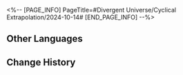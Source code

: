 <%-- [PAGE_INFO]
PageTitle=#Divergent Universe/Cyclical Extrapolation/2024-10-14#
[END_PAGE_INFO] --%>
{{Event
|name              = Cyclical Extrapolation: Big Spender
|image             = Event Cyclical Extrapolation Big Spender.png
|type              = Cyclical Extrapolation
|time_known        = yes
|time_start        = 2024-10-14 04:00:00
|time_end          = 2024-10-21 03:59:59
}}

{{Cyclical Extrapolation
|boons      = 
|curios     = Do as the Locals Do; Tangible Luck
|equations  = 
|trailblaze = 
|rewards    = Relic Remains*30; Lost Crystal*3
|boss_1_1   = Automaton Direwolf; Searing Prowler; Aurumaton Spectral Envoy; "Past Confined and Caged"; Memory Zone Meme "Shell of Faded Rage"
|boss_1_2   = Disciples of Sanctus Medicus: Shape Shifter (Bug); The Ascended (Bug); Abundance Sprite: Malefic Ape (Bug); Senior Staff: Team Leader (Bug); Aurumaton Spectral Envoy (Bug); Dreamjolt Troupe's Beyond Overcooked (Bug); Dreamjolt Troupe's Sweet Gorilla (Bug); "Past Confined and Caged" (Bug); "Tomorrow in Harmonious Chords" (Bug); "Present Inebriated in Revelry" (Bug)
|boss_2_1   = Automaton Direwolf (Bug); Searing Prowler (Bug); Frigid Prowler (Bug); Aurumaton Spectral Envoy (Bug); "Past Confined and Caged" (Bug)
|boss_2_2   = Svarog (Complete); Stellaron Hunter: Kafka (Complete); Abundant Ebon Deer (Complete); Cloud Knight Lieutenant: Yanqing (Complete); Memory Zone Meme "Something Unto Death" (Complete)
|boss_3     = Stellaron Hunter: Sam (Complete)
|rules      = Obtain this week's Preset Constructs upon entering the first plane
|root       = Divergent Universe: The Human Comedy
}}

==Other Languages==
{{Other Languages
|en   = Cyclical Extrapolation: Big Spender
|zhs  = 周期演算：豪掷千金
|zht  = 週期演算：豪擲千金
|ja   = 周期演算：一擲千金
|ko   = 주기 연산: 일척천금
|es   = Cálculo periódico: Consumidor extremo
|fr   = Calcul cyclique&nbsp;: Dépenses démentielles
|ru   = Цикличное вычисление: Транжира
|th   = การคำนวณแบบรอบ: ทุ่มเงินมหาศาล
|vi   = Ngoại Suy Chu Kỳ: Tiêu Tiền Như Nước
|de   = Zyklische Berechnung: Großzügige Ausgaben
|id   = Kalkulasi Siklus: Pemborosan
|pt   = Extrapolação Cíclica: Gastão
}}

==Change History==
{{Change History|2.5}}